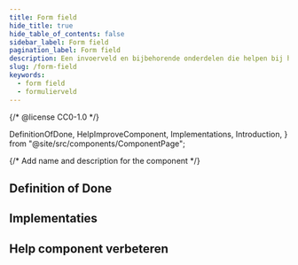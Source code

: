 ```yaml
---
title: Form field
hide_title: true
hide_table_of_contents: false
sidebar_label: Form field
pagination_label: Form field
description: Een invoerveld en bijbehorende onderdelen die helpen bij het invullen.
slug: /form-field
keywords:
  - form field
  - formulierveld
---
```


{/* @license CC0-1.0 */}

  DefinitionOfDone,
  HelpImproveComponent,
  Implementations,
  Introduction,
} from "@site/src/components/ComponentPage";

{/* Add name and description for the component */}


<Introduction component={component} headingLevel={1} description={description} />

## Definition of Done

<DefinitionOfDone component={component} headingLevel={3} />

## Implementaties

<Implementations component={component} headingLevel={3} />

## Help component verbeteren

<HelpImproveComponent component={component} headingLevel={3} />
